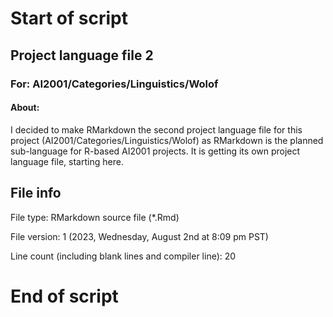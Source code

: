 # Start of script

## Project language file 2

### For: AI2001/Categories/Linguistics/Wolof

#### About:

I decided to make RMarkdown the second project language file for this project (AI2001/Categories/Linguistics/Wolof) as RMarkdown is the planned sub-language for R-based AI2001 projects. It is getting its own project language file, starting here.

## File info

File type: RMarkdown source file (*.Rmd)

File version: 1 (2023, Wednesday, August 2nd at 8:09 pm PST)

Line count (including blank lines and compiler line): 20

# End of script
